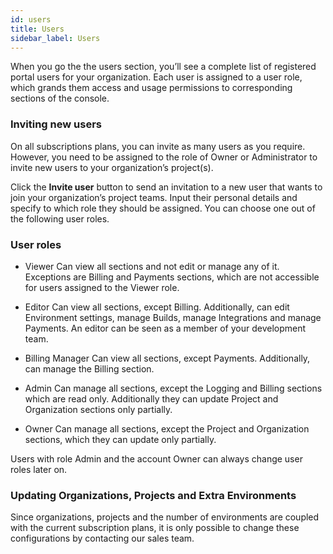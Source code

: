 ```yaml
---
id: users
title: Users
sidebar_label: Users
---
```




When you go the the users section, you’ll see a complete list of registered portal users for your organization. Each user is assigned to a user role, which grands them access and usage permissions to corresponding sections of the console.

### Inviting new users
On all subscriptions plans, you can invite as many users as you require. However, you need to be assigned to the role of Owner or Administrator to invite new users to your organization’s project(s).

Click the **Invite user** button to send an invitation to a new user that wants to join your organization’s project teams. Input their personal details and specify to which role they should be assigned. You can choose one out of the following user roles.

### User roles
- <Badge variant="console">Viewer</Badge> Can view all sections and not edit or manage any of it. Exceptions are Billing and Payments sections, which are not accessible for users assigned to the Viewer role.

- <Badge variant="console">Editor</Badge> Can view all sections, except Billing. Additionally, can edit Environment settings, manage Builds, manage Integrations and manage Payments. An editor can be seen as a member of your development team.

- <Badge variant="console">Billing Manager</Badge> Can view all sections, except Payments. Additionally, can manage the Billing section.

- <Badge variant="console">Admin</Badge> Can manage all sections, except the Logging and Billing sections which are read only. Additionally they can update Project and Organization sections only partially.

- <Badge variant="console">Owner</Badge> Can manage all sections, except the Project and Organization sections, which they can update only partially.

<p>Users with role <Badge variant="console">Admin</Badge> and the account <Badge variant="console">Owner</Badge> can always change user roles later on.</p>

### Updating Organizations, Projects and Extra Environments
Since organizations, projects and the number of environments are coupled with the current subscription plans, it is only possible to change these configurations by contacting our sales team.